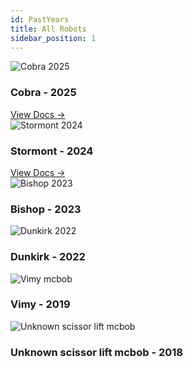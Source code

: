 ```yaml
---
id: PastYears
title: All Robots
sidebar_position: 1
---
```


<div style={{ 
    display: 'grid',
    gridTemplateColumns: 'repeat(auto-fill, minmax(300px, 1fr))',
    gap: '2rem' 
  }}>
  <div style={{ flex: '1', minWidth: '250px' }}>
    <img src="/img/cobra.jpg" alt="Cobra 2025" style={{ width: '100%', borderRadius: '5px' }} />
    <h3 style={{ marginTop: '0.5rem' }}>Cobra - 2025</h3>
    <a href="/docs/Robots/Cobra/Overview">View Docs →</a>
  </div>

  <div style={{ flex: '1', minWidth: '250px' }}>
    <img src="/img/stormont.jpeg" alt="Stormont 2024" style={{ width: '100%', borderRadius: '5px' }} />
    <h3 style={{ marginTop: '0.5rem' }}>Stormont - 2024</h3>
    <a href="/docs/Robots/Stormont/Overview/">View Docs →</a>
  </div>
  
  <div style={{ flex: '1', minWidth: '250px' }}>
    <img src="/img/bishop.jpeg" alt="Bishop 2023" style={{ width: '100%', borderRadius: '5px' }} />
    <h3 style={{ marginTop: '0.5rem' }}>Bishop - 2023</h3>
  </div>

  <div style={{ flex: '1', minWidth: '250px' }}>
    <img src="/img/dunkirk.jpeg" alt="Dunkirk 2022" style={{ width: '100%', borderRadius: '5px' }} />
    <h3 style={{ marginTop: '0.5rem' }}>Dunkirk - 2022</h3>
  </div>

  <div style={{ flex: '1', minWidth: '250px' }}>
    <img src="/img/unknow-robot-1.jpeg" alt="Vimy mcbob" style={{ width: '100%', borderRadius: '5px' }} />
    <h3 style={{ marginTop: '0.5rem' }}>Vimy - 2019</h3>
  </div>

  <div style={{ flex: '1', minWidth: '250px' }}>
    <img src="/img/unknow-robot-2.jpeg" alt="Unknown scissor lift mcbob" style={{ width: '100%', borderRadius: '5px' }} />
    <h3 style={{ marginTop: '0.5rem' }}>Unknown scissor lift mcbob - 2018</h3>
  </div>
</div>